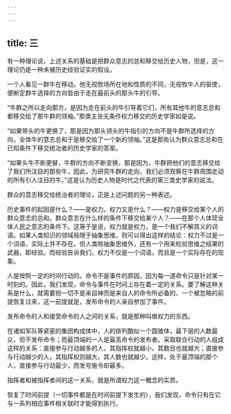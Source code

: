 ```yaml
---
---
---
```

title: 三
---



有一种理论说，上述关系的基础是把群众意志的总和移交给历史人物，但是，这一理论仍是一种未被历史经验证实的假设。

一个人看见一群牛在移动。他无视牧场所在地和性质的不同，无视牧牛人的驱使，便断定群牛选择的方向皆由于走在最前头的那头牛的引导。

“牛群之所以走向那方，是因为走在前头的牛引导着它们，所有其他牛的意志总和都移交给了那牛群的领袖。”那类主张无条件权力移交的历史学家如是说。

“如果带头的牛更换了，那是因为那头领头的牛指引的方向不是牛群所选择的方向，全体牛的意志总和于是移交给了一个新的领袖。”这是那些认为群众意志总和在已知条件下移交统治者的历史学家的答案。

“如果头牛不断更替，牛群的方向不断变换，那是因为，牛群把他们的意志移交给了我们所注目的那些牛，因此，为研究牛群的走向，我们必须观察在牛群周围走动的所有引人注目的牛。”这是认为历史人物是时代之代表的第三类史学家的说法。

群众的意志移交给统治者的理论，正是上述问题的另一种表述。

历史事件的起因是什么？——是权力。权力又是什么？——权力是移交给某个人的群众意志的总和。群众意志在什么样的条件下移交给某个人？——在那个人体现全体人民之意志的条件下。这等于是说，权力就是权力，是一个我们不解其义的词语。如果人类知识的领域局限于抽象思维，则可以得出这样的结论：权力不过是一个词语，实际上并不存在。但人类除抽象思维外，还有一个用来检验思维之结果的武器，即经验。而经验告诉我们，权力不仅是一个词语，而且是一个实际存在的现象。

人是按照一定的时间行动的。命令不是事件的原因，因为每一道命令只是针对某一时刻的。因此，我们发现，命令与事件在时间上存在着一定的关系。要了解这种关系是什么，就需要把一切不是来自神而是来自人的命令所必备的、一个被忽略的前提恢复过来，这一前提就是，发布命令的人亲自参加了事件。

发布命令的人和接受命令的人之间的关系，就是那种叫做权力的东西。

在诸如军队等紧密的集团构成体中，人的排列酷似一个圆锥体，最下层的人数最众，但不发布命令；而最顶端的一人是最高命令的发布者。采取联合行动的人组成这样的关系：直接参与行动越多的人，其指挥权就越小，其数目也就越大；直接参与行动越少的人，其指挥权则越大，其人数也就越少。这样，处于最顶端的那个人，直接参与行动最少，而发号施令却最多。

指挥者和被指挥者间的这一关系，就是所谓权力这一概念的实质。

恢复了时间前提（一切事件都是在时间前提下发生的），我们发现，命令只有在它与一系列相应事件相关联时才能得到执行。